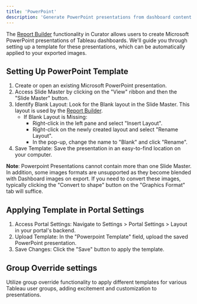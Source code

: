 ```yaml
---
title: 'PowerPoint'
description: 'Generate PowerPoint presentations from dashboard content using Report Builder for professional report delivery.'
---
```


The [Report Builder](/embedding_using_analytics/report_builder/overview_and_enabling_report_builder)
functionality in Curator allows users to create Microsoft PowerPoint presentations of Tableau dashboards. We'll guide
you through setting up a template for these presentations, which can be automatically applied to your exported images.

## Setting Up PowerPoint Template

1. Create or open an existing Microsoft PowerPoint presentation.
2. Access Slide Master by clicking on the "View" ribbon and then the "Slide Master" button.
3. Identify Blank Layout: Look for the Blank layout in the Slide Master. This layout is used by the [Report Builder](/embedding_using_analytics/report_builder/overview_and_enabling_report_builder).
    - If Blank Layout is Missing:
        - Right-click in the left pane and select "Insert Layout".
        - Right-click on the newly created layout and select "Rename Layout".
        - In the pop-up, change the name to "Blank" and click "Rename".
4. Save Template: Save the presentation in an easy-to-find location on your computer.

**Note**: Powerpoint Presentations cannot contain more than one Slide Master.  In addition, some images formats are
unsupported as they become blended with Dashboard images on export.  If you need to convert these images, typically
clicking the "Convert to shape" button on the "Graphics Format" tab will suffice.

## Applying Template in Portal Settings

1. Access Portal Settings: Navigate to Settings > Portal Settings > Layout in your portal's backend.
2. Upload Template: In the "Powerpoint Template" field, upload the saved PowerPoint presentation.
3. Save Changes: Click the "Save" button to apply the template.

## Group Override settings

Utilize group override functionality to apply different templates for various Tableau user groups, adding excitement
and customization to presentations.
